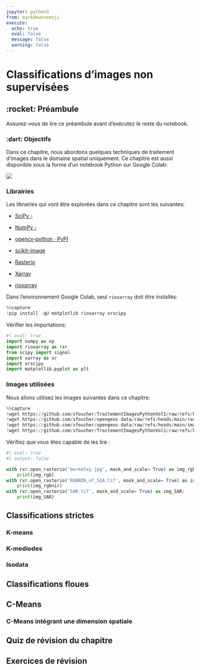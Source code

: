 ```yaml
---
jupyter: python3
from: markdown+emoji
execute:
  echo: true
  eval: false
  message: false
  warning: false
---
```


# Classifications d'images non supervisées {#sec-chap06}



## :rocket: Préambule

Assurez-vous de lire ce préambule avant d'exécutez le reste du notebook.

### :dart: Objectifs
Dans ce chapitre, nous abordons quelques techniques de traitement d'images dans le domaine spatial uniquement. Ce chapitre est aussi disponible sous la forme d'un notebook Python sur Google Colab:

[![](https://colab.research.google.com/assets/colab-badge.svg)](https://colab.research.google.com/github/sfoucher/TraitementImagesPythonVol1/blob/main/notebooks/04-TransformationSpatiales.ipynb){target="_blank"} 

### Librairies
Les librairies qui vont être explorées dans ce chapitre sont les suivantes:

* [SciPy -](https://scipy.org/)

* [NumPy -](https://numpy.org/) 

* [opencv-python · PyPI](https://pypi.org/project/opencv-python/)

* [scikit-image](https://scikit-image.org/)

* [Rasterio](https://rasterio.readthedocs.io/en/stable/)

* [Xarray](https://docs.xarray.dev/en/stable/)

* [rioxarray](https://corteva.github.io/rioxarray/stable/index.html)

Dans l'environnement Google Colab, seul `rioxarray` doit être installés:
```python
%%capture
!pip install -qU matplotlib rioxarray xrscipy
```
Vérifier les importations:
```python
#| eval: true
import numpy as np
import rioxarray as rxr
from scipy import signal
import xarray as xr
import xrscipy
import matplotlib.pyplot as plt
```
### Images utilisées

Nous allons utilisez les images suivantes dans ce chapitre:
```python
%%capture
!wget https://github.com/sfoucher/TraitementImagesPythonVol1/raw/refs/heads/main/data/chapitre01/subset_RGBNIR_of_S2A_MSIL2A_20240625T153941_N0510_R011_T18TYR_20240625T221903.tif -O RGBNIR_of_S2A.tif
!wget https://github.com/sfoucher/opengeos-data/raw/refs/heads/main/raster/landsat7.tif -O landsat7.tif
!wget https://github.com/sfoucher/opengeos-data/raw/refs/heads/main/images/berkeley.jpg -O berkeley.jpg
!wget https://github.com/sfoucher/TraitementImagesPythonVol1/raw/refs/heads/main/data/chapitre01/subset_0_of_S1A_split_NR_Cal_Deb_ML_Spk_SRGR.tif -O SAR.tif
```
Vérifiez que vous êtes capable de les lire :
```python
#| eval: true
#| output: false

with rxr.open_rasterio('berkeley.jpg', mask_and_scale= True) as img_rgb:
    print(img_rgb)
with rxr.open_rasterio('RGBNIR_of_S2A.tif', mask_and_scale= True) as img_rgbnir:
    print(img_rgbnir)
with rxr.open_rasterio('SAR.tif', mask_and_scale= True) as img_SAR:
    print(img_SAR)
```

## Classifications strictes {#sec-061}

### K-means {#sec-0611}

### K-mediodes {#sec-0612}

### Isodata {#sec-0613}

## Classifications floues {#sec-062}

## C-Means {#sec-0621}

### C-Means intégrant une dimension spatiale {#sec-0622}

## Quiz de révision du chapitre {#sec-063}


## Exercices de révision {#sec-064}


